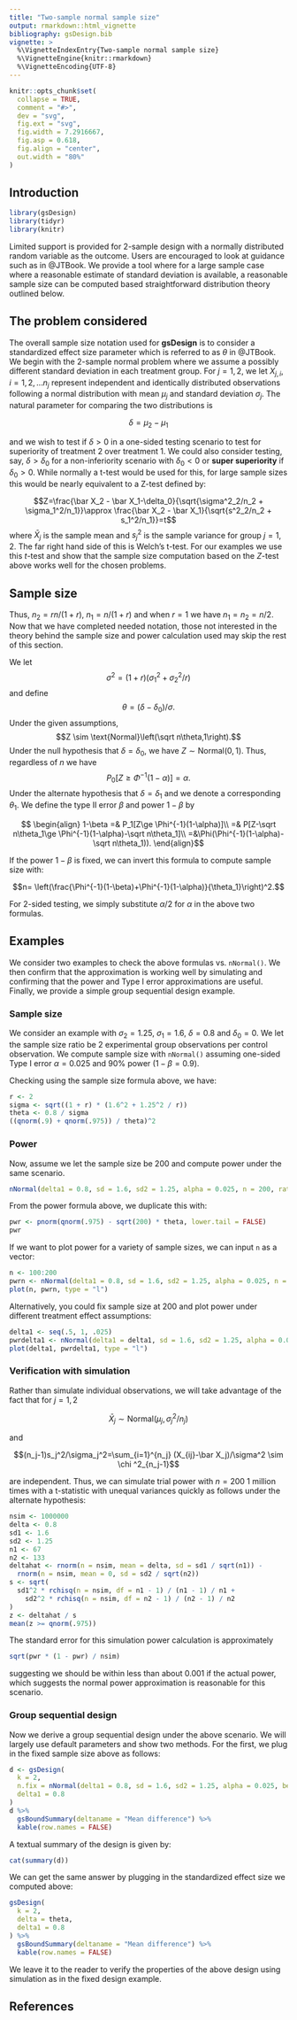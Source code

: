 ```yaml
---
title: "Two-sample normal sample size"
output: rmarkdown::html_vignette
bibliography: gsDesign.bib
vignette: >
  %\VignetteIndexEntry{Two-sample normal sample size}
  %\VignetteEngine{knitr::rmarkdown}
  %\VignetteEncoding{UTF-8}
---
```


```r
knitr::opts_chunk$set(
  collapse = TRUE,
  comment = "#>",
  dev = "svg",
  fig.ext = "svg",
  fig.width = 7.2916667,
  fig.asp = 0.618,
  fig.align = "center",
  out.width = "80%"
)
```

## Introduction

```r
library(gsDesign)
library(tidyr)
library(knitr)
```

Limited support is provided for 2-sample design with a normally distributed random variable as the outcome.
Users are encouraged to look at guidance such as in @JTBook.
We provide a tool where for a large sample case where a reasonable estimate of standard deviation is available, a reasonable sample size can be computed based straightforward distribution theory outlined below.

## The problem considered

The overall sample size notation used for **gsDesign** is to consider a standardized effect size parameter which is referred to as $\theta$ in @JTBook.
We begin with the 2-sample normal problem where we assume a possibly different standard deviation in each treatment group.
For $j = 1, 2$, we let $X_{j, i}$, $i = 1, 2, \ldots n_j$ represent independent and identically distributed observations following a normal distribution with mean $\mu_j$ and standard deviation $\sigma_j$.
The natural parameter for comparing the two distributions is

$$\delta = \mu_2 - \mu_1$$

and we wish to test if $\delta > 0$ in a one-sided testing scenario to test for superiority of treatment 2 over treatment 1.
We could also consider testing, say, $\delta > \delta_0$ for a non-inferiority scenario with $\delta_0<0$ or **super superiority** if $\delta_0>0$.
While normally a t-test would be used for this, for large sample sizes this would be nearly equivalent to a Z-test defined by:

$$Z=\frac{\bar X_2 - \bar X_1-\delta_0}{\sqrt{\sigma^2_2/n_2 + \sigma_1^2/n_1}}\approx \frac{\bar X_2 - \bar X_1}{\sqrt{s^2_2/n_2 + s_1^2/n_1}}=t$$
where $\bar X_j$ is the sample mean and $s_j^2$ is the sample variance for group $j=1,2$.
The far right hand side of this is Welch's t-test.
For our examples we use this $t$-test and show that the sample size computation based on the $Z$-test above works well for the chosen problems.

## Sample size

Thus, $n_2=rn/(1+r)$, $n_1=n/(1+r)$ and when $r=1$ we have $n_1=n_2=n/2$.
Now that we have completed needed notation, those not interested in the theory behind the sample size and power calculation used may skip the rest of this section.

We let $$\sigma^2=(1+r)(\sigma_1^2+\sigma_2^2/r)$$
and define
$$ \theta= (\delta -\delta_0)/\sigma.$$
Under the given assumptions,
$$Z \sim \text{Normal}\left(\sqrt n\theta,1\right).$$
Under the null hypothesis that $\delta=\delta_0$, we have $Z\sim \text{Normal}(0,1)$.
Thus, regardless of $n$ we have
$$P_0[Z\ge \Phi^{-1}(1-\alpha)]=\alpha.$$
Under the alternate hypothesis that $\delta=\delta_1$ and we denote a corresponding $\theta_1$.
We define the type II error $\beta$ and power $1-\beta$ by

$$
\begin{align}
1-\beta =& P_1[Z\ge \Phi^{-1}(1-\alpha)]\\
=& P[Z-\sqrt n\theta_1\ge \Phi^{-1}(1-\alpha)-\sqrt n\theta_1]\\
=&\Phi(\Phi^{-1}(1-\alpha)-\sqrt n\theta_1)).
\end{align}$$

If the power $1-\beta$ is fixed, we can invert this formula to compute sample size with:

$$n= \left(\frac{\Phi^{-1}(1-\beta)+\Phi^{-1}(1-\alpha)}{\theta_1}\right)^2.$$

For 2-sided testing, we simply substitute $\alpha/2$ for $\alpha$ in the above two formulas.

## Examples

We consider two examples to check the above formulas vs. `nNormal()`.
We then confirm that the approximation is working well by simulating and confirming that the power and Type I error approximations are useful.
Finally, we provide a simple group sequential design example.

### Sample size

We consider an example with $\sigma_2=1.25$, $\sigma_1=1.6$, $\delta=0.8$ and $\delta_0=0$.
We let the sample size ratio be 2 experimental group observations per control observation.
We compute sample size with `nNormal()` assuming one-sided Type I error $\alpha=0.025$ and 90% power ($1-\beta=0.9$).

Checking using the sample size formula above, we have:

```r
r <- 2
sigma <- sqrt((1 + r) * (1.6^2 + 1.25^2 / r))
theta <- 0.8 / sigma
((qnorm(.9) + qnorm(.975)) / theta)^2
```

### Power

Now, assume we let the sample size be 200 and compute power under the same scenario.

```r
nNormal(delta1 = 0.8, sd = 1.6, sd2 = 1.25, alpha = 0.025, n = 200, ratio = 2)
```

From the power formula above, we duplicate this with:

```r
pwr <- pnorm(qnorm(.975) - sqrt(200) * theta, lower.tail = FALSE)
pwr
```

If we want to plot power for a variety of sample sizes, we can input `n` as a vector:

```r
n <- 100:200
pwrn <- nNormal(delta1 = 0.8, sd = 1.6, sd2 = 1.25, alpha = 0.025, n = n, ratio = 2)
plot(n, pwrn, type = "l")
```

Alternatively, you could fix sample size at 200 and plot power under different treatment effect assumptions:

```r
delta1 <- seq(.5, 1, .025)
pwrdelta1 <- nNormal(delta1 = delta1, sd = 1.6, sd2 = 1.25, alpha = 0.025, n = 200, ratio = 2)
plot(delta1, pwrdelta1, type = "l")
```

### Verification with simulation

Rather than simulate individual observations, we will take advantage of the fact that for $j=1,2$

$$\bar X_j\sim \text{Normal}(\mu_j,\sigma_j^2/n_j)$$

and

$$(n_j-1)s_j^2/\sigma_j^2=\sum_{i=1}^{n_j} (X_{ij}-\bar X_j)/\sigma^2 \sim \chi ^2_{n_j-1}$$

are independent.
Thus, we can simulate trial power with $n=200$ 1 million times with a t-statistic with unequal variances quickly as follows under the alternate hypothesis:

```r
nsim <- 1000000
delta <- 0.8
sd1 <- 1.6
sd2 <- 1.25
n1 <- 67
n2 <- 133
deltahat <- rnorm(n = nsim, mean = delta, sd = sd1 / sqrt(n1)) -
  rnorm(n = nsim, mean = 0, sd = sd2 / sqrt(n2))
s <- sqrt(
  sd1^2 * rchisq(n = nsim, df = n1 - 1) / (n1 - 1) / n1 +
    sd2^2 * rchisq(n = nsim, df = n2 - 1) / (n2 - 1) / n2
)
z <- deltahat / s
mean(z >= qnorm(.975))
```

The standard error for this simulation power calculation is approximately

```r
sqrt(pwr * (1 - pwr) / nsim)
```

suggesting we should be within less than about 0.001 if the actual power, which suggests the normal power approximation is reasonable for this scenario.

### Group sequential design

Now we derive a group sequential design under the above scenario.
We will largely use default parameters and show two methods.
For the first, we plug in the fixed sample size above as follows:

```r
d <- gsDesign(
  k = 2,
  n.fix = nNormal(delta1 = 0.8, sd = 1.6, sd2 = 1.25, alpha = 0.025, beta = .1, ratio = 2),
  delta1 = 0.8
)
d %>%
  gsBoundSummary(deltaname = "Mean difference") %>%
  kable(row.names = FALSE)
```

A textual summary of the design is given by:

```r
cat(summary(d))
```

We can get the same answer by plugging in the standardized effect size we computed above:

```r
gsDesign(
  k = 2,
  delta = theta,
  delta1 = 0.8
) %>%
  gsBoundSummary(deltaname = "Mean difference") %>%
  kable(row.names = FALSE)
```

We leave it to the reader to verify the properties of the above design using simulation as in the fixed design example.

## References

